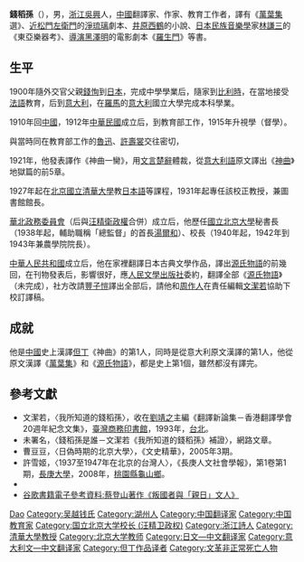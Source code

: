 '''錢稻孫'''（{{bd|1887年||1966年|catIdx=Q}}），男，[[浙江|浙江]][[吳興|吳興]]人，[[中國|中國]]翻譯家、作家、教育工作者，譯有《[[萬葉集|萬葉集]]選》、[[近松門左衛門|近松門左衛門]]的[[淨琉璃|淨琉璃]]劇本、[[井原西鶴|井原西鶴]]的小說、[[日本|日本]][[民族音樂學|民族音樂學]]家[[林謙三|林謙三]]的《東亞樂器考》、[[導演|導演]][[黑澤明|黑澤明]]的電影劇本《[[羅生門|羅生門]]》等書。

==生平==
1900年隨外交官父親[[錢恂|錢恂]]到[[日本|日本]]，完成中學學業后，隨家到[[比利時|比利時]]，在當地接受[[法語|法語]]教育，后到[[意大利|意大利]]，在[[羅馬|羅馬]]的[[意大利|意大利]]國立大學完成本科學業。

1910年回[[中國|中國]]，1912年[[中華民國|中華民國]]成立后，到教育部工作，1915年升視學（督學）。

與當時同在教育部工作的[[魯迅|魯迅]]、[[許壽裳|許壽裳]]交往密切，

1921年，他發表譯作《神曲一臠》，用[[文言|文言]][[楚辭|楚辭]]體裁，從[[意大利語|意大利語]]原文譯出《[[神曲|神曲]]》地獄篇的前5章。

1927年起在[[北京|北京]][[國立清華大學|國立清華大學]]教[[日本語|日本語]]等課程，1931年起專任該校正教授，兼圖書館館長。

[[華北政務委員會|華北政務委員會]]（后與[[汪精衛政權|汪精衛政權]]合併）成立后，他歷任[[国立北京大学_(汪精卫政权)|國立北京大學]]秘書長（1938年起，輔助職稱「總監督」的首長[[湯爾和|湯爾和]]）、校長（1940年起，1942年到1943年兼農學院院長）。

[[中華人民共和國|中華人民共和國]]成立后，他在家裡翻譯日本古典文學作品，譯出[[源氏物語|源氏物語]]的前幾回，在刊物發表后，影響很好，應[[人民文學出版社|人民文學出版社]]委約，翻譯全部《[[源氏物語|源氏物語]]》（未完成），社方改請[[豐子愷|豐子愷]]譯出全部后，請他和[[周作人|周作人]]在責任編輯[[文潔若|文潔若]]協助下校訂譯稿。

== 成就 ==
他是[[中國|中國]]史上漢譯[[但丁|但丁]]《神曲》的第1人，同時是從意大利原文漢譯的第1人，他從原文漢譯《[[萬葉集|萬葉集]]》和《[[源氏物語|源氏物語]]》，都是史上第1個，雖然都沒有譯完。

==參考文獻==
*文潔若，〈我所知道的錢稻孫〉，收在[[劉靖之|劉靖之]]主編《翻譯新論集－香港翻譯學會20週年紀念文集》，[[臺灣商務印書館|臺灣商務印書館]]，1993年，[[台北|台北]]。
*未署名，〈錢稻孫是誰－文潔若《我所知道的錢稻孫》補證〉，網路文章。
*曹豆豆，〈日偽時期的北京大學〉，《文史精華》，2005年3期。
*許雪姬，〈1937至1947年在北京的台灣人〉，《長庚人文社會學報》，第1卷第1期，[[長庚大學|長庚大學]]，2008年，[[桃園市|桃園縣]][[龜山區|龜山鄉]]。
*{{cite web|title=来自吴兴的钱家（三）|archiveurl=https://web.archive.org/web/20160305224229/http://bbs.nantaihu.com/simple/?t17004444.html|date=2010年10月18日|archivedate=2016年3月5日||url=http://bbs.nantaihu.com/simple/?t17004444.html}}
*[https://books.google.com.hk/books?id=G0EpBgAAQBAJ&pg=PA77&lpg=PA92 谷歌書籍電子參考資料:蔡登山著作《叛國者與「親日」文人》] {{Wayback|url=https://books.google.com.hk/books?id=G0EpBgAAQBAJ&pg=PA77&lpg=PA92 |date=20201214110140 }}

{{start box}}
{{s-gov}}
{{s-before|首任，前任首長[[湯爾和|湯爾和]]職稱是總監督}}
{{s-title|[[汪精衛政權|汪精衛政權]][[国立北京大学_(汪精卫政权)|國立北京大學]]校長|1940年—1945年}}
{{s-after|最后1任}}
{{end box}}

{{Authority control}}

{{DEFAULTSORT:Qian daosun}}
[[Category:錢姓|Dao]]
[[Category:吴越钱氏|Category:吴越钱氏]]
[[Category:湖州人|Category:湖州人]]
[[Category:中国翻译家|Category:中国翻译家]]
[[Category:中国教育家|Category:中国教育家]]
[[Category:国立北京大学校长_(汪精卫政权)|Category:国立北京大学校长 (汪精卫政权)]]
[[Category:浙江詩人|Category:浙江詩人]]
[[Category:清華大學教授|Category:清華大學教授]]
[[Category:北京大学教师|Category:北京大学教师]]
[[Category:日文—中文翻译家|Category:日文—中文翻译家]]
[[Category:意大利文—中文翻译家|Category:意大利文—中文翻译家]]
[[Category:但丁作品译者|Category:但丁作品译者]]
[[Category:文革非正常死亡人物|Category:文革非正常死亡人物]]